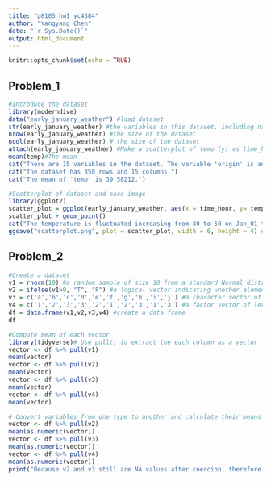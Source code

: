 ```yaml
---
title: "p8105_hw1_yc4384"
author: "Yangyang Chen"
date: "`r Sys.Date()`"
output: html_document
---
```


```r
knitr::opts_chunk$set(echo = TRUE)
```

## Problem_1

```r
#Introduce the dataset
library(moderndive)
data("early_january_weather") #load dataset
str(early_january_weather) #the variables in this dataset, including names / values of important variables
nrow(early_january_weather) #the size of the dataset
ncol(early_january_weather) # the size of the dataset
attach(early_january_weather) #Make a scatterplot of temp (y) vs time_hour (x)
mean(temp)#The mean
cat("There are 15 variables in the dataset. The variable 'origin' is an character type variable, and variable 'wind_gust' includes all NA values.")
cat("The dataset has 358 rows and 15 columns.")
cat("The mean of 'temp' is 39.58212.")

#Scatterplot of dataset and save image
library(ggplot2)
scatter_plot = ggplot(early_january_weather, aes(x = time_hour, y= temp, color = 'humid')) #color points using the humid variable
scatter_plot + geom_point()
cat("The temperature is fluctuated increasing from 30 to 50 on Jan_01 to Jan_15.")
ggsave("scatterplot.png", plot = scatter_plot, width = 6, height = 4) #Export scatterplot to your project directory
```

## Problem_2
```r
#Create a dataset
v1 = rnorm(10) #a random sample of size 10 from a standard Normal distribution
v2 = ifelse(v1>0, "T", "F") #a logical vector indicating whether elements of the sample are greater than 0
v3 = c('a','b','c','d','e','f','g','h','i','j') #a character vector of length 10
v4 = c('1','2','3','3','2','1','2','3','1','3') #a factor vector of length 10, with 3 different factor “levels”
df = data.frame(v1,v2,v3,v4) #create a data frame
df

#Compute mean of each vector
library(tidyverse)# Use pull() to extract the each column as a vector
vector <- df %>% pull(v1)
mean(vector)
vector <- df %>% pull(v2)
mean(vector)
vector <- df %>% pull(v3)
mean(vector)
vector <- df %>% pull(v4)
mean(vector)

# Convert variables from one type to another and calculate their means
vector <- df %>% pull(v2)
mean(as.numeric(vector))
vector <- df %>% pull(v3)
mean(as.numeric(vector))
vector <- df %>% pull(v4)
mean(as.numeric(vector))
print("Because v2 and v3 still are NA values after coercion, therefore they don't have mean values.")
```

